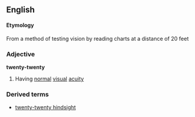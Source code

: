 ==English==
====Etymology====
From a method of testing vision by reading charts at a distance of 20 feet
===Adjective===
'''twenty-twenty'''
#Having [[normal]] [[visual]] [[acuity]]
===Derived terms===
*[[twenty-twenty hindsight]]